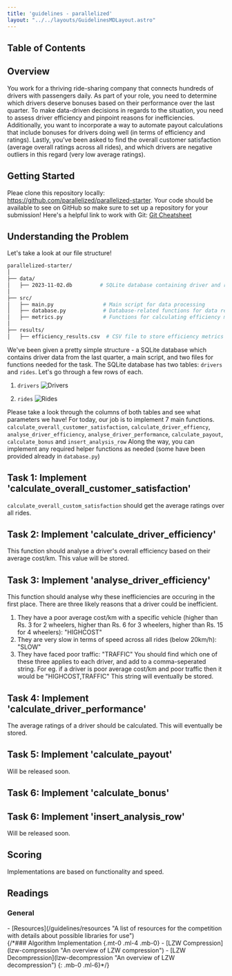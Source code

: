 ```yaml
---
title: 'guidelines - parallelized'
layout: "../../layouts/GuidelinesMDLayout.astro"
---
```


## Table of Contents

## Overview
You work for a thriving ride-sharing company that connects hundreds of drivers with passengers daily. As part of your role, you need to determine which drivers deserve bonuses based on their performance over the last quarter. To make data-driven decisions in regards to the situation, you need to assess driver efficiency and pinpoint reasons for inefficiencies. Additionally, you want to incorporate a way to automate payout calculations that include bonuses for drivers doing well (in terms of efficiency and ratings). Lastly, you've been asked to find the overall customer satisfaction (average overall ratings across all rides), and which drivers are negative outliers in this regard (very low average ratings).

## Getting Started
Pleae clone this repository locally: https://github.com/parallelized/parallelized-starter. Your code should be available to see on GitHub so make sure to set up a repository for your submission!
Here's a helpful link to work with Git: [Git Cheatsheet](https://education.github.com/git-cheat-sheet-education.pdf)

## Understanding the Problem
Let's take a look at our file structure!
```bash
parallelized-starter/
│
├── data/
│   ├── 2023-11-02.db         # SQLite database containing driver and ride data
│
├── src/
│   ├── main.py                # Main script for data processing
│   ├── database.py            # Database-related functions for data retrieval and insertion
│   ├── metrics.py             # Functions for calculating efficiency metrics
│
├── results/
│   ├── efficiency_results.csv  # CSV file to store efficiency metrics results
```
We've been given a pretty simple structure - a SQLite database which contains driver data from the last quarter, a main script, and two files for functions needed for the task.
The SQLite database has two tables: `drivers` and `rides`. Let's go through a few rows of each.
1. `drivers`
![Drivers](/guidelines/assets/drivers.png)

2. `rides`
![Rides](/guidelines/assets/rides.png)

Please take a look through the columns of both tables and see what parameters we have! For today, our job is to implement 
7 main functions. `calculate_overall_customer_satisfaction`, `calculate_driver_effiency`, `analyse_driver_efficiency`, `analyse_driver_performance`, `calculate_payout`, `calculate_bonus` and `insert_analysis_row`
Along the way, you can implement any required helper functions as needed (some have been provided already in `database.py`)

## Task 1: Implement 'calculate_overall_customer_satisfaction'
`calculate_overall_custom_satisfaction` should get the average ratings over all rides.

## Task 2: Implement 'calculate_driver_efficiency'
This function should analyse a driver's overall efficiency based on their average cost/km.
This value will be stored.


## Task 3: Implement 'analyse_driver_efficiency'
This function should analyse why these inefficiencies are occuring in the first place. There are three likely reasons that a driver could be inefficient.
1. They have a poor average cost/km with a specific vehicle (higher than Rs. 3 for 2 wheelers, higher than Rs. 6 for 3 wheelers, higher than Rs. 15 for 4 wheelers): "HIGHCOST"
2. They are very slow in terms of speed across all rides (below 20km/h): "SLOW"
3. They have faced poor traffic: "TRAFFIC"
You should find which one of these three applies to each driver, and add to a comma-seperated string.
For eg. if a driver is poor average cost/km and poor traffic then it would be "HIGHCOST,TRAFFIC"
This string will eventually be stored. 

## Task 4: Implement 'calculate_driver_performance'
The average ratings of a driver should be calculated. This will eventually be stored.

## Task 5: Implement 'calculate_payout'
Will be released soon.

## Task 6: Implement 'calculate_bonus'

## Task 6: Implement 'insert_analysis_row'
Will be released soon.

## Scoring
Implementations are based on functionality and speed.

<h2 id="readings" class="!mb-2">Readings</h2>
<h3 id="general" class="!mb-0 !ml-4">General</h3>
<div class="child:!mb-0 child:!mt-1 child:!ml-6">
- [Resources](/guidelines/resources "A list of resources for the competition with details about possible libraries for use")
</div>
{/*### Algorithm Implementation {.mt-0 .ml-4 .mb-0}
- [LZW Compression](lzw-compression "An overview of LZW compression")
- [LZW Decompression](lzw-decompression "An overview of LZW decompression")
{: .mb-0 .ml-6}*/}